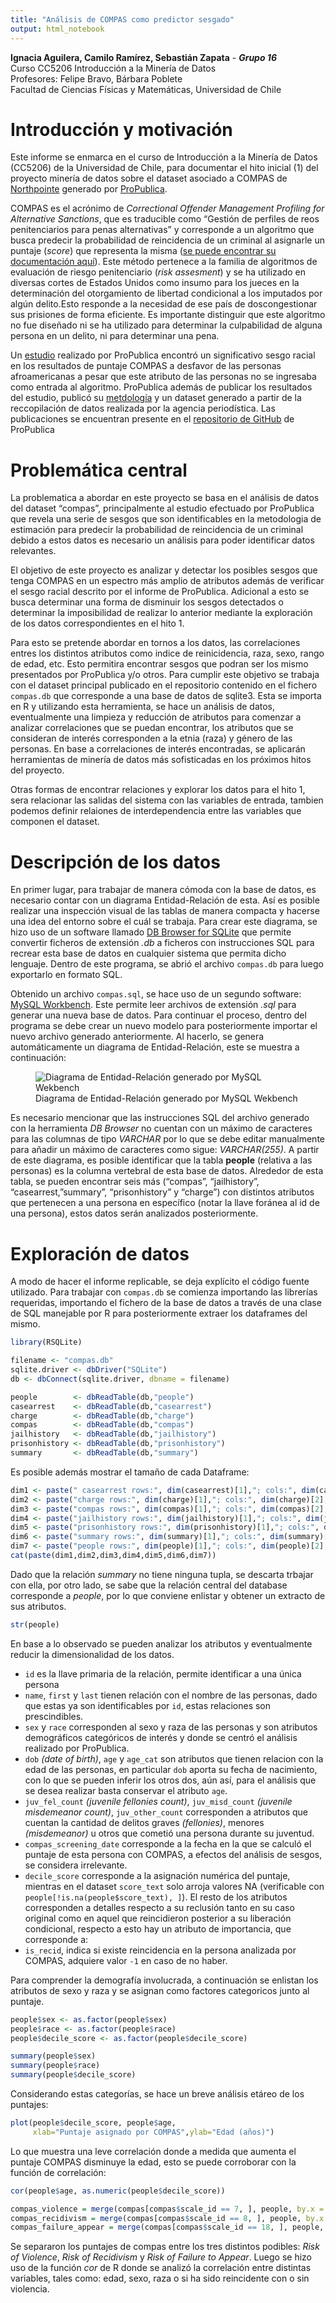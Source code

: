 ```yaml
---
title: "Análisis de COMPAS como predictor sesgado"
output: html_notebook
---
```


**Ignacia Aguilera, Camilo Ramírez, Sebastián Zapata** - ***Grupo 16***<br>
Curso CC5206 Introducción a la Minería de Datos<br>
Profesores: Felipe Bravo, Bárbara Poblete<br>
Facultad de Ciencias Físicas y Matemáticas, Universidad de Chile

# Introducción y motivación

Este informe se enmarca en el curso de Introducción a la Minería de Datos (CC5206) de la Universidad de Chile, para documentar el hito inicial (1) del proyecto minería de datos sobre el dataset asociado a COMPAS de [Northpointe](https://www.northpointe.com/) generado por [ProPublica](https://www.propublica.org/).

COMPAS es el acrónimo de *Correctional Offender Management Profiling for Alternative Sanctions*, que es traducible como "Gestión de perfiles de reos penitenciarios para penas alternativas" y corresponde a un algoritmo que busca predecir la probabilidad de reincidencia de un criminal al asignarle un puntaje (*score*) que representa la misma ([se puede encontrar su documentación aquí](https://assets.documentcloud.org/documents/2840784/Practitioner-s-Guide-to-COMPAS-Core.pdf)). Este método pertenece a la familia de algoritmos de evaluación de riesgo penitenciario (*risk assesment*) y se ha utilizado en diversas cortes de Estados Unidos como insumo para los jueces en la determinación del otorgamiento de libertad condicional a los imputados por algún delito.Esto responde a la necesidad de ese país de doscongestionar sus prisiones de forma eficiente. Es importante distinguir que este algoritmo no fue diseñado ni se ha utilizado para determinar la culpabilidad de alguna persona en un delito, ni para determinar una pena.

Un [estudio](https://www.propublica.org/article/machine-bias-risk-assessments-in-criminal-sentencing) realizado por ProPublica encontró un significativo sesgo racial en los resultados de puntaje COMPAS a desfavor de las personas afroamericanas a pesar que este atributo de las personas no se ingresaba como entrada al algoritmo. ProPublica además de publicar los resultados del estudio, publicó su [metdología](https://github.com/caitlinkuhlman/bpdmtutorial/blob/master/tutorial-COMPAS.ipynb) y un dataset generado a partir de la reccopilación de datos realizada por la agencia periodística. Las publicaciones se encuentran presente en el [repositorio de GitHub](https://github.com/propublica/compas-analysis) de ProPublica

# Problemática central

La problematica a abordar en este proyecto se basa en el análisis de datos del dataset "compas", principalmente al estudio efectuado por ProPublica que revela una serie de sesgos que son identificables en la metodologia de estimación para predecir la probabilidad de reincidencia de un criminal debido a estos datos es necesario un análisis para poder identificar datos relevantes.

El objetivo de este proyecto es analizar y detectar los posibles sesgos que tenga COMPAS en un espectro más amplio de atributos además de verificar el sesgo racial descrito por el informe de ProPublica. Adicional a esto se busca determinar una forma de disminuir los sesgos detectados o determinar la imposibilidad de realizar lo anterior mediante la exploración de los datos correspondientes en el hito 1.

Para esto se pretende abordar en tornos a los datos, las correlaciones entres los distintos atributos como indice de reinicidencia, raza, sexo, rango de edad, etc. Esto permitira encontrar sesgos que podran ser los mismo presentados por ProPublica y/o otros. Para cumplir este objetivo se trabaja con el dataset principal publicado en el repositorio contenido en el fichero ```compas.db``` que corresponde a una base de datos de sqlite3. Esta se importa en R y utilizando esta herramienta, se hace un análisis de datos, eventualmente una limpieza y reducción de atributos para comenzar a analizar correlaciones que se puedan encontrar, los atributos que se consideran de interés corresponden a la etnia (raza) y género de las personas. En base a correlaciones de interés encontradas, se aplicarán herramientas de minería de datos más sofisticadas en los próximos hitos del proyecto.

Otras formas de encontrar relaciones y explorar los datos para el hito 1, sera relacionar las salidas del sistema con las variables de entrada, tambien podemos definir relaiones de interdependencia entre las variables que componen el dataset.

# Descripción de los datos 

En primer lugar, para trabajar de manera cómoda con la base de datos, es necesario contar con un diagrama Entidad-Relación de esta. Así es posible realizar una inspección visual de las tablas de manera compacta y hacerse una idea del entorno sobre el cuál se trabaja. Para crear este diagrama, se hizo uso de un software llamado [DB Browser for SQLite](https://sqlitebrowser.org/) que permite convertir ficheros de extensión *.db* a ficheros con instrucciones SQL para recrear esta base de datos en cualquier sistema que permita dicho lenguaje. Dentro de este programa, se abrió el archivo ```compas.db``` para luego exportarlo en formato SQL.

Obtenido un archivo ```compas.sql```, se hace uso de un segundo software: [MySQL Workbench](https://www.mysql.com/products/workbench/). Este permite leer archivos de extensión *.sql* para generar una nueva base de datos. Para continuar el proceso, dentro del programa se debe crear un nuevo modelo para posteriormente importar el nuevo archivo generado anteriormente. Al hacerlo, se genera automáticamente un diagrama de Entidad-Relación, este se muestra a continuación:

![Diagrama de Entidad-Relación generado por MySQL Wekbench](compas_ER_model.png)

Es necesario mencionar que las instrucciones SQL del archivo generado con la herramienta *DB Browser* no cuentan con un máximo de caracteres para las columnas de tipo *VARCHAR* por lo que se debe editar manualmente para añadir un máximo de caracteres como sigue: *VARCHAR(255)*. A partir de este diagrama, es posible identificar que la tabla **people** (relativa a las personas) es la columna vertebral de esta base de datos. Alrededor de esta tabla, se pueden encontrar seis más ("compas", "jailhistory", "casearrest, "summary", "prisonhistory" y "charge") con distintos atributos que pertenecen a una persona en específico (notar la llave foránea al id de una persona), estos datos serán analizados posteriormente.

# Exploración de datos

A modo de hacer el informe replicable, se deja explícito el código fuente utilizado. Para trabajar con ```compas.db``` se comienza importando las librerías requeridas, importando el fichero de la base de datos a través de una clase de SQL manejable por R para posteriormente extraer los dataframes del mismo.
```r
library(RSQLite)

filename <- "compas.db"
sqlite.driver <- dbDriver("SQLite")
db <- dbConnect(sqlite.driver, dbname = filename)

people        <- dbReadTable(db,"people")
casearrest    <- dbReadTable(db,"casearrest")
charge        <- dbReadTable(db,"charge")
compas        <- dbReadTable(db,"compas")
jailhistory   <- dbReadTable(db,"jailhistory")
prisonhistory <- dbReadTable(db,"prisonhistory")
summary       <- dbReadTable(db,"summary")
```

Es posible además mostrar el tamaño de cada Dataframe:
```r
dim1 <- paste(" casearrest rows:", dim(casearrest)[1],"; cols:", dim(casearrest)[2],"\n")
dim2 <- paste("charge rows:", dim(charge)[1],"; cols:", dim(charge)[2],"\n")
dim3 <- paste("compas rows:", dim(compas)[1],"; cols:", dim(compas)[2],"\n")
dim4 <- paste("jailhistory rows:", dim(jailhistory)[1],"; cols:", dim(jailhistory)[2],"\n")
dim5 <- paste("prisonhistory rows:", dim(prisonhistory)[1],"; cols:", dim(prisonhistory)[2],"\n")
dim6 <- paste("summary rows:", dim(summary)[1],"; cols:", dim(summary)[2],"\n")
dim7 <- paste("people rows:", dim(people)[1],"; cols:", dim(people)[2],"\n")
cat(paste(dim1,dim2,dim3,dim4,dim5,dim6,dim7))
```
Dado que la relación *summary* no tiene ninguna tupla, se descarta trbajar con ella, por otro lado, se sabe que la relación central del database corresponde a *people*, por lo que conviene enlistar y obtener un extracto de sus atributos.
```r
str(people)
```
En base a lo observado se pueden analizar los atributos y eventualmente reducir la dimensionalidad de los datos.

- ```id``` es la llave primaria de la relación, permite identificar a una única persona
- ```name```, ```first``` y ```last``` tienen relación con el nombre de las personas, dado que estas ya son identificables por ```id```, estas relaciones son prescindibles.
- ```sex``` y ```race``` corresponden al sexo y raza de las personas y son atributos demográficos categóricos de interés y donde se centró el análisis realizado por ProPublica.
- ```dob``` *(date of birth)*, ```age``` y ```age_cat``` son atributos que tienen relacion con la edad de las personas, en particular ```dob``` aporta su fecha de nacimiento, con lo que se pueden inferir los otros dos, aún así, para el análisis que se desea realizar basta conservar el atributo ```age```.
- ```juv_fel_count``` *(juvenile fellonies count)*, ```juv_misd_count``` *(juvenile misdemeanor count)*, ```juv_other_count``` corresponden a atributos que cuentan la cantidad de delitos graves *(fellonies)*, menores *(misdemeanor)* u otros que cometió una persona durante su juventud.
- ```compas_screening_date``` corresponde a la fecha en la que se calculó el puntaje de esta persona con COMPAS, a efectos del análisis de sesgos, se considera irrelevante.
- ```decile_score``` corresponde a la asignación numérica del puntaje, mientras en el dataset ```score_text``` solo arroja valores NA (verificable con ```people[!is.na(people$score_text), ]```).
El resto de los atributos corresponden a detalles respecto a su reclusión tanto en su caso original como en aquel que reincidieron posterior a su liberación condicional, respecto a esto hay un atributo de importancia, que corresponde a:
- ```is_recid```, indica si existe reincidencia en la persona analizada por COMPAS, adquiere valor ```-1``` en caso de no haber.

Para comprender la demografía involucrada, a continuación se enlistan los atributos de sexo y raza y se asignan como factores categoricos junto al puntaje.
```r
people$sex <- as.factor(people$sex)
people$race <- as.factor(people$race)
people$decile_score <- as.factor(people$decile_score)

summary(people$sex)
summary(people$race)
summary(people$decile_score)
```
Considerando estas categorías, se hace un breve análisis etáreo de los puntajes:
```r
plot(people$decile_score, people$age,
     xlab="Puntaje asignado por COMPAS",ylab="Edad (años)")
```
Lo que muestra una leve correlación donde a medida que aumenta el puntaje COMPAS disminuye la edad, esto se puede corroborar con la función de correlación:
```r
cor(people$age, as.numeric(people$decile_score))
```

<!-- A continuación se exhiben algunos valores que muestran la correlación de diversos datos que pueden resultar de interés. Un valor de correlación se expresa como la forma de medir la dependencia entre dos variables (X,Y) y como es que una de ellas se comportaría al hacer variar la otra. De esta forma, mientras este valor esté muy cercano a 1, se dice que los datos están fuertemente correlacionados, su proporción es casi directa. Por otro lado, si se acerca mucho a -1 , quiere decir que los datos son demasiado correlacionados inversamente. Para valores cercanos a 0, se dice que la relación entre los datos es casi nula. Y no existe relación alguna si este valor es igual a 0. -->

```r
compas_violence = merge(compas[compas$scale_id == 7, ], people, by.x = "person_id", by.y = "id")
compas_recidivism = merge(compas[compas$scale_id == 8, ], people, by.x = "person_id", by.y = "id")
compas_failure_appear = merge(compas[compas$scale_id == 18, ], people, by.x = "person_id", by.y = "id")
```

Se separaron los puntajes de compas entre los tres distintos podibles: *Risk of Violence*, *Risk of Recidivism* y *Risk of Failure to Appear*. Luego se hizo uso de la función *cor* de R donde se analizó la correlación entre distintas variables, tales como: edad, sexo, raza o si ha sido reincidente con o sin violencia.